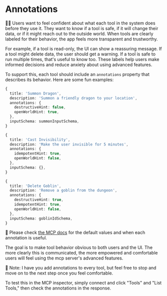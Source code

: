 # Annotations

👨‍💼 Users want to feel confident about what each tool in the system does before they use it. They want to know if a tool is safe, if it will change their data, or if it might reach out to the outside world. When tools are clearly labeled for their behavior, the app feels more transparent and trustworthy.

For example, if a tool is read-only, the UI can show a reassuring message. If a tool might delete data, the user should get a warning. If a tool is safe to run multiple times, that's useful to know too. These labels help users make informed decisions and reduce anxiety about using advanced features.

To support this, each tool should include an `annotations` property that describes its behavior. Here are some fun examples:

```ts
{
  title: 'Summon Dragon',
  description: 'Summon a friendly dragon to your location',
  annotations: {
    destructiveHint: false,
    openWorldHint: true,
  },
  inputSchema: summonInputSchema,
}
```

```ts
{
  title: 'Cast Invisibility',
  description: 'Make the user invisible for 5 minutes',
  annotations: {
    idempotentHint: true,
    openWorldHint: false,
  },
  inputSchema: {},
}
```

```ts
{
  title: 'Delete Goblin',
  description: 'Remove a goblin from the dungeon',
  annotations: {
    destructiveHint: true,
    idempotentHint: true,
    openWorldHint: false,
  },
  inputSchema: goblinIdSchema,
}
```

📜 Please check [the MCP docs](https://modelcontextprotocol.io/specification/2025-06-18/schema#toolannotations) for the default values and when each annotation is useful.

The goal is to make tool behavior obvious to both users and the UI. The more clearly this is communicated, the more empowered and comfortable users will feel using the mcp server's advanced features.

<callout-info>
	🐨 Note: I have you add annotations to every tool, but feel free to stop and
	move on to the next step once you feel comfortable.
</callout-info>

To test this in the MCP inspector, simply connect and click "Tools" and "List Tools," then check the annotations in the response.
